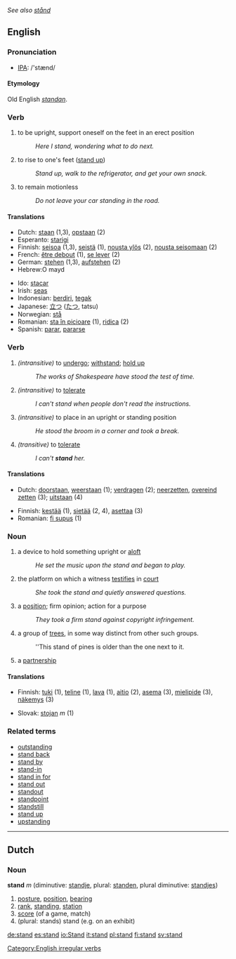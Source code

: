 ''See also [[stånd]]''
==English==

{{rank|everything|six|comes|500|stand|past|suppose|else}}

=== Pronunciation ===
*[[w:IPA|IPA]]: /'stænd/

====Etymology====
Old English ''[[standan]]''.

=== Verb ===
[[Category:English irregular verbs]]
{{en-verb2|'''to stand'''|'''[[stands]]'''|'''[[stood]]'''|'''[[stood]]'''|'''[[standing]]'''}}

# to be upright, support oneself on the feet in an erect position
#:''Here I stand, wondering what to do next.''
# to rise to one's feet ([[stand up]])
#:''Stand up, walk to the refrigerator, and get your own snack.''
# to remain motionless
#:''Do not leave your car standing in the road.''

==== Translations ====
{{top}}
*Dutch: [[staan]] (1,3), [[opstaan]] (2)
*Esperanto: [[starigi]]
*Finnish: [[seisoa]] (1,3), [[seistä]] (1), [[nousta ylös]] (2), [[nousta seisomaan]] (2)
*French: [[être debout]] (1), [[se lever]] (2)
*German: [[stehen]] (1,3), [[aufstehen]] (2)
*Hebrew:O mayd
{{mid}}
*Ido: [[stacar]]
*Irish: [[seas]]
*Indonesian: [[diri|berdiri]], [[tegak]]
*Japanese: [[立つ]] ([[たつ]], tatsu)
*Norwegian: [[stå]]
*Romanian: [[sta în picioare]] (1), [[ridica]] (2)
*Spanish: [[parar]], [[pararse]]
{{bottom}}

===Verb===
{{irregverb|'''to stand'''|'''[[stands]]'''|'''[[stood]]'''|'''[[stood]]'''|'''[[standing]]'''}}

#''(intransitive)'' to [[undergo]]; [[withstand]]; [[hold up]]
#:''The works of Shakespeare have stood the test of time.''
#''(intransitive)'' to [[tolerate]]
#:''I can't stand when people don't read the instructions.''
#''(intransitive)'' to place in an upright or standing position
#:''He stood the broom in a corner and took a break.''
#''(transitive)'' to [[tolerate]]
#:''I can't '''stand''' her.''

==== Translations ====
{{top}}
*Dutch: [[doorstaan]], [[weerstaan]] (1); [[verdragen]] (2); [[neerzetten]], [[overeind zetten]] (3); [[uitstaan]] (4)
{{mid}}
*Finnish: [[kestää]] (1), [[sietää]] (2, 4), [[asettaa]] (3)
*Romanian: [[fi supus]] (1)
{{bottom}}

===Noun===
{{en-noun|stand|stands}}
# a device to hold something upright or [[aloft]]
#: ''He set the music upon the stand and began to play.''
# the platform on which a witness [[testifies]] in [[court]]
#: ''She took the stand and quietly answered questions.''
# a [[position]]; firm opinion; action for a purpose
#: ''They took a firm stand against copyright infringement.''
# a group of [[trees]], in some way distinct from other such groups.
#: ''This stand of pines is older than the one next to it.
#{{cricket}} a [[partnership]]

==== Translations ====
{{top}}
*Finnish: [[tuki]] (1), [[teline]] (1), [[lava]] (1), [[aitio]] (2), [[asema]] (3), [[mielipide]] (3), [[näkemys]] (3)
{{mid}}
*Slovak: [[stojan]] ''m'' (1)
{{bottom}}

=== Related terms ===
*[[outstanding]]
*[[stand back]]
*[[stand by]]
*[[stand-in]]
*[[stand in for]]
*[[stand out]]
*[[standout]]
*[[standpoint]] 
*[[standstill]] 
*[[stand up]]
*[[upstanding]]
----

==Dutch==

===Noun===
'''stand''' ''m'' (diminutive: [[standje]], plural: [[standen]], plural diminutive: [[standjes]])

# [[posture]], [[position]], [[bearing]]
# [[rank]], [[standing]], [[station]]
# [[score]] (of a game, match)
# (plural: stands) stand (e.g. on an exhibit)

[[de:stand]]
[[es:stand]]
[[io:Stand]]
[[it:stand]]
[[pl:stand]]
[[fi:stand]]
[[sv:stand]]
